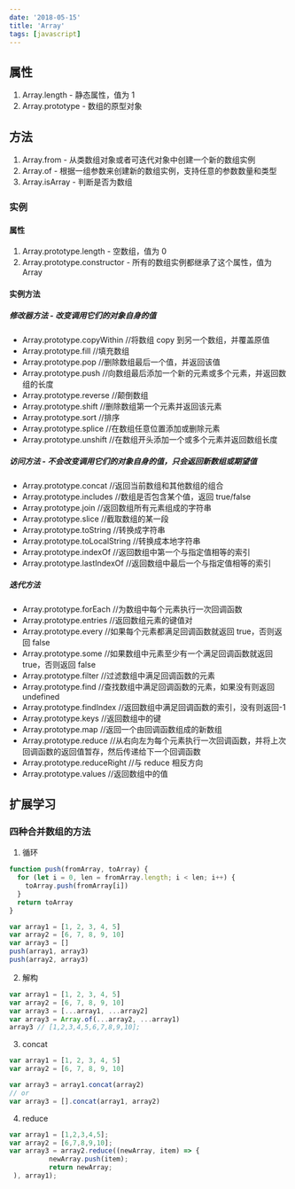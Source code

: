 ```yaml
---
date: '2018-05-15'
title: 'Array'
tags: [javascript]
---
```


## 属性

1. Array.length - 静态属性，值为 1
2. Array.prototype - 数组的原型对象

## 方法

1. Array.from - 从类数组对象或者可迭代对象中创建一个新的数组实例
2. Array.of - 根据一组参数来创建新的数组实例，支持任意的参数数量和类型
3. Array.isArray - 判断是否为数组

### 实例

#### 属性

1. Array.prototype.length - 空数组，值为 0
2. Array.prototype.constructor - 所有的数组实例都继承了这个属性，值为 Array

#### 实例方法

##### 修改器方法 - 改变调用它们的对象自身的值

- Array.prototype.copyWithin //将数组 copy 到另一个数组，并覆盖原值
- Array.prototype.fill //填充数组
- Array.prototype.pop //删除数组最后一个值，并返回该值
- Array.prototype.push //向数组最后添加一个新的元素或多个元素，并返回数组的长度
- Array.prototype.reverse //颠倒数组
- Array.prototype.shift //删除数组第一个元素并返回该元素
- Array.prototype.sort //排序
- Array.prototype.splice //在数组任意位置添加或删除元素
- Array.prototype.unshift //在数组开头添加一个或多个元素并返回数组长度

##### 访问方法 - 不会改变调用它们的对象自身的值，只会返回新数组或期望值

- Array.prototype.concat //返回当前数组和其他数组的组合
- Array.prototype.includes //数组是否包含某个值，返回 true/false
- Array.prototype.join //返回数组所有元素组成的字符串
- Array.prototype.slice //截取数组的某一段
- Array.prototype.toString //转换成字符串
- Array.prototype.toLocalString //转换成本地字符串
- Array.prototype.indexOf //返回数组中第一个与指定值相等的索引
- Array.prototype.lastIndexOf //返回数组中最后一个与指定值相等的索引

##### 迭代方法

- Array.prototype.forEach //为数组中每个元素执行一次回调函数
- Array.prototype.entries //返回数组元素的键值对
- Array.prototype.every //如果每个元素都满足回调函数就返回 true，否则返回 false
- Array.prototype.some //如果数组中元素至少有一个满足回调函数就返回 true，否则返回 false
- Array.prototype.filter //过滤数组中满足回调函数的元素
- Array.prototype.find //查找数组中满足回调函数的元素，如果没有则返回 undefined
- Array.prototype.findIndex //返回数组中满足回调函数的索引，没有则返回-1
- Array.prototype.keys //返回数组中的键
- Array.prototype.map //返回一个由回调函数组成的新数组
- Array.prototype.reduce //从右向左为每个元素执行一次回调函数，并将上次回调函数的返回值暂存，然后传递给下一个回调函数
- Array.prototype.reduceRight //与 reduce 相反方向
- Array.prototype.values //返回数组中的值

## 扩展学习

### 四种合并数组的方法

1. 循环

```javascript
function push(fromArray, toArray) {
  for (let i = 0, len = fromArray.length; i < len; i++) {
    toArray.push(fromArray[i])
  }
  return toArray
}

var array1 = [1, 2, 3, 4, 5]
var array2 = [6, 7, 8, 9, 10]
var array3 = []
push(array1, array3)
push(array2, array3)
```

2. 解构

```javascript
var array1 = [1, 2, 3, 4, 5]
var array2 = [6, 7, 8, 9, 10]
var array3 = [...array1, ...array2]
var array3 = Array.of(...array2, ...array1)
array3 // [1,2,3,4,5,6,7,8,9,10];
```

3. concat

```javascript
var array1 = [1, 2, 3, 4, 5]
var array2 = [6, 7, 8, 9, 10]

var array3 = array1.concat(array2)
// or
var array3 = [].concat(array1, array2)
```

4. reduce

```javascript
var array1 = [1,2,3,4,5];
var array2 = [6,7,8,9,10];
var array3 = array2.reduce((newArray, item) => {
          newArray.push(item);
          return newArray;
 ), array1);
```
